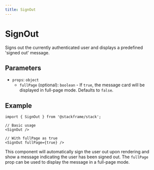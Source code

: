 ```yaml
---
title: SignOut
---
```


# SignOut

Signs out the currently authenticated user and displays a predefined 'signed out' message.

## Parameters

- `props`: `object`
  - `fullPage` (optional): `boolean` - If `true`, the message card will be displayed in full-page mode. Defaults to `false`.

## Example

```tsx
import { SignOut } from '@stackframe/stack';

// Basic usage
<SignOut />

// With fullPage as true
<SignOut fullPage={true} />
```

This component will automatically sign the user out upon rendering and show a message indicating the user has been signed out. The `fullPage` prop can be used to display the message in a full-page mode.